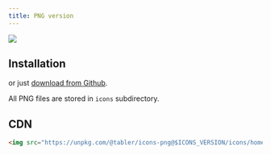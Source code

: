 ```yaml
---
title: PNG version
---
```


![](https://raw.githubusercontent.com/tabler/tabler-icons/master/.github/packages/og-package-png.png)

## Installation

<TabsPackage name="@tabler/icons-png" />

or just [download from Github](https://github.com/tabler/tabler-icons/releases).

All PNG files are stored in `icons` subdirectory.

## CDN

```html
<img src="https://unpkg.com/@tabler/icons-png@$ICONS_VERSION/icons/home.png" />
```
